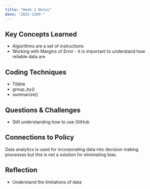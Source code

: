 ```yaml
---
title: "Week 2 Notes"
date: "2025-1509-"
---
```


## Key Concepts Learned
- Algorithms are a set of instructions
- Working with Margins of Error - it is important to understand how reliable data are


## Coding Techniques
- Tibble
- group_by()
- summarize()


## Questions & Challenges
- Still understanding how to use GitHub


## Connections to Policy
Data analytics is used for incorporating data into decision making processes but this is not a solution for eliminating bias.

## Reflection
- Understand the limitations of data

